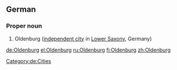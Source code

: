 ==German==
{{wikipedia}}
{{wikipedia|lang=de}}
===Proper noun===
{{de-proper noun|n}}

# Oldenburg ([[independent city]] in [[Lower Saxony]], Germany)

[[Category:de:Cities]]

[[de:Oldenburg]]
[[el:Oldenburg]]
[[ru:Oldenburg]]
[[fi:Oldenburg]]
[[zh:Oldenburg]]